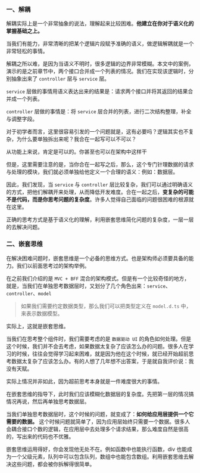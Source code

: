 
<MainCase />

### 一、解耦

解耦实际上是一个非常抽象的说法，理解起来比较困难。**他建立在你对于语义化的掌握基础之上。**

当我们有能力，非常清晰的把某个逻辑片段赋予准确的语义，做逻辑解耦就是一个非常轻松的事情。

解耦之所以难，是因为当语义不明时，很多逻辑的边界非常模糊。本文中的案例，演示的是之前章节中，两个接口合并成一个列表的情况。我们在实现该逻辑时，分别抽象出来了 `controller` 层与 `service` 层。

`service` 层做的事情用语义表达出来的结果是：请求两个接口并将其返回的结果合并成一个列表。

`controller` 层做的事情是：将 `service` 层合并的列表，进行二次结构整理，补全与调整字段。

对于初学者而言，这里很容易引发的一个问题就是，这有必要吗？逻辑其实也不复杂，为什么要单独拆出来呢？我合在一起写可以不可以？

从功能上来说，肯定是可以的。你甚至也可以在架构中这样干

但是，这里需要注意的是，当你合在一起写之后，那么，这个专门针理数据的请求与处理的模块，我们就必须单独给他定义一个合理的语义：例如：数据层。

因此，我们发现，当 `service` 与 `controller` 层比较复杂，我们可以通过明确语义的方式，把他们解耦开来处理，从而降低开发难度。合在一起之后，**变复杂的可能不是代码，而是你思考问题的复杂度**。许多人觉得自己面临的问题很困难的根源就在这里。

正确的思考方式是基于语义化的理解，利用嵌套思维简化问题的复杂度，一层一层的去解决问题。


### 二、嵌套思维

在解决困难问题时，嵌套思维是一个必备的思维方式。也是架构师必须要具备的能力。我们以前面思考过的架构举例。

在之前我们介绍的是 `MVC + BFF` 混合的架构模式。但是有一个比较奇怪的地方，就是，当我们在单独思考数据层时，又划分了几个角色出来：`service`、`controller`、`model`

> 如果我们需要约定数据类型，那么我们可以把类型定义在 `model.d.ts` 中，来表示数据模型。

实际上，这就是嵌套思维。

当我们在思考整个组件时，我们需要考虑的是 `数据驱动 UI` 的角色如何处理。但是这个时候，我们并不会去考虑，如果数据太复杂了应该怎么办的问题。很多人在学习的时候，往往会觉得学习起来困难，就是因为他在这个时候，就已经开始超前思考数据太复杂了应该怎么办。有的人想了几年想不出答案，于是就自我评价说：我没有天赋。

实际上情况并非如此，因为超前思考本身就是一件难度很大的事情。

在嵌套思维的指导下，此时我们应该模糊化数据层的复杂度。先把第一层的情况搞情况再说，然后再单独思考数据层。

当我们单独思考数据层时，这个时候的问题，就变成了：**如何给应用层提供一个它需要的数据。** 这个时候问题就简单了，因为应用层始终只需要一个数据。很多人会耦合接口个数的逻辑，在应用层中去处理多个请求结果，那么难度自然是很高的，写出来的代码也不优雅。

嵌套思维运用得好，你会发现他无处不在。例如函数中也能执行函数，div 也能成为一个父级元素，队列中可以包含队列，数组中也能包含数组。利用嵌套思维去解决这些问题，都会被你拆解得很简单。




